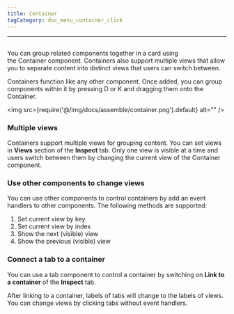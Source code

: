 ```yaml
---
title: Container
tagCategory: doc_menu_container_click
---
```

---

## <Heading hidden>Container</Heading>

You can group related components together in a card using the Container component. Containers also support multiple views that allow you to separate content into distinct views that users can switch between.

Containers function like any other component. Once added, you can group components within it by pressing D or K and dragging them onto the Container.

<img
  src={require('@/img/docs/assemble/container.png').default}
  alt=""
/>

### Multiple views

Containers support multiple views for grouping content. You can set views in **Views** section of the **Inspect** tab. Only one view is visible at a time and users switch between them by changing the current view of the Container component.

### Use other components to change views

You can use other components to control containers by add an event handlers to other components. The following methods are supported:

1. Set current view by key
2. Set current view by index
3. Show the next  (visible)  view
4. Show the previous (visible) view

### Connect a tab to a container

You can use a tab component to control a container by switching on **Link to a container** of the **Inspect** tab.

After linking to a container, labels of tabs will change to the labels of views. You can change views by clicking tabs without event handlers. 
